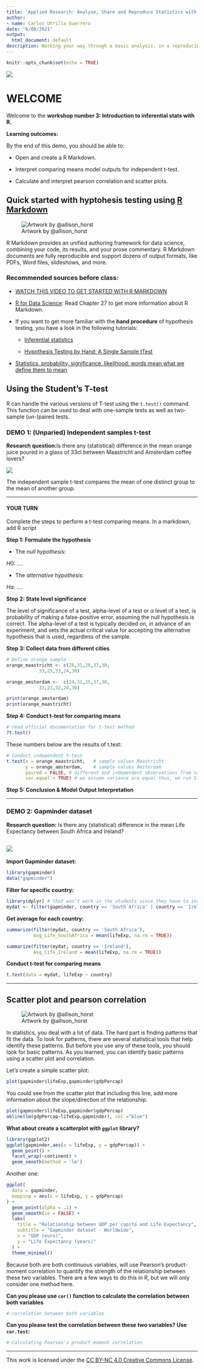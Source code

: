 ```yaml
---
title: 'Applied Research: Analyse, Share and Reproduce Statistics with R Markdown'
author:
- name: Carlos Utrilla Guerrero
date: "6/08/2021"
output:
  html_document: default
description: Working your way through a basic analysis, in a reproducible manner.
---
```


```r
knitr::opts_chunk$set(echo = TRUE)
```


![](https://maastrichtu-ids.github.io/AppliedRR/pics/logoIDS.png)


# WELCOME

Welcome to the **workshop number 3: Introduction to inferential stats with R.**

**Learning outcomes:**

By the end of this demo, you should be able to:

* Open and create a R Markdown.

* Interpret comparing means model outputs for independent t-test.

* Calculate and interpret pearson correlation and scatter plots.


## Quick started with hyptohesis testing using [R Markdown](https://rmarkdown.rstudio.com/)

![Artwork by @allison_horst](https://cfss.uchicago.edu/media/allison_horst_art/rmarkdown_rockstar_hu2e508a81a7bfad3089552f8e7186e525_4660528_1200x1200_fit_lanczos_2.png)


R Markdown provides an unified authoring framework for data science, combining your code, its results, and your prose commentary. R Markdown documents are fully reproducible and support dozens of output formats, like PDFs, Word files, slideshows, and more.


### Recommended sources before class:


+ [WATCH THIS VIDEO TO GET STARTED WITH R MARKDOWN](https://www.youtube.com/watch?v=DNS7i2m4sB0)

+ [R for Data Science](https://r4ds.had.co.nz/r-markdown.html): Read Chapter 27 to get more information about R Markdown.

+ If you want to get more familiar with the **hand procedure** of hypothesis testing, you have a look in the following tutorials:

  - [Inferential statistics](http://www.r-tutor.com/elementary-statistics/hypothesis-testing)

  - [Hypothesis Testing by Hand: A Single Sample tTest](https://www.youtube.com/watch?v=yvHQEJnYZBY)

+ [Statistics, probability, significance, likelihood: words mean what we define them to mean](https://www.ncbi.nlm.nih.gov/pmc/articles/PMC3230804/pdf/bph0164-1573.pdf)


## Using the Student's T-test

R can handle the various versions of T-test using the `t.test()` command. This function can be used to deal with one-sample tests as well as two-sample (un-)paired tests.

### DEMO 1: (Unparied) Independent samples t-test

**Research question:**Is there any (statistical) difference in the mean orange juice poured in a glass of 33cl between Maastricht and Amsterdam coffee lovers?

![](https://club.atlascoffeeclub.com/wp-content/uploads/2019/05/nathan-dumlao-264380-unsplash.jpg)


The independent sample t-test compares the mean of one distinct group to the mean of another group.  

---

#### YOUR TURN

Complete the steps to perform a t-test comparing means. In a markdown, add R script

**Step 1: Formulate the hypothesis**


- The _null hypothesis_:

$H0:$ ....

- The _alternative hypothesis_:

$Ha:$ ....

**Step 2: State level significance**

The level of significance of a test, alpha-level of a test or $\alpha$ level of a test, is probability of making a false-positive error, assuming the null hypothesis is correct. The alpha-level of a test is typically decided on, in advance of an experiment, and sets the actual critical value for accepting the alternative hypothesis that is used, regardless of the sample.

**Step 3: Collect data from different cities**

```r
# Define orange sample
orange_maastricht <- c(28,31,28,37,30,
            33,25,33,24,30)

orange_amsterdam <-  c(24,31,25,37,30,
            33,23,32,24,30)

print(orange_amsterdam)
print(orange_maastricht)

```
**Step 4: Conduct t-test for comparing means**



```r
# read official documentation for t-test method
?t.test()
```


These numbers below are the results of t.test:

```r
# Conduct independent t-test
t.test(x = orange_maastricht,   # sample values Maastricht
       y = orange_amsterdam,    # sample values Amsterdam
       paired = FALSE, # different and independent observations from samples
       var.equal = TRUE) # we assume variance are equal thus, we run Student t.test
```

**Step 5: Conclusion & Model Output Interpretation**

---


### DEMO 2: Gapminder dataset

**Research question:** Is there any (statistical) difference in the mean Life Expectancy between South Africa and Ireland?

![](https://pics.me.me/thumb_is-your-p-value-greater-than-alpha-because-id-fail-4042435.png)
---


**Import Gapminder dataset:**

```r
library(gapminder)
data("gapminder")
```

**Filter for specific country:**
```r
library(dplyr) # that won't work in the students since they have to insert dplyr library!!
mydat <- filter(gapminder, country == 'South Africa' | country == 'Ireland')
```

**Get average for each country:**

```r
summarize(filter(mydat, country == 'South Africa'),
          Avg_Life_SouthAfrica = mean(lifeExp, na.rm = TRUE))
```


```r
summarize(filter(mydat, country == 'Ireland'),
          Avg_Life_Ireland = mean(lifeExp, na.rm = TRUE))
```

**Conduct t-test for comparing means**

```r
t.test(data = mydat, lifeExp ~ country)
```

---

## Scatter plot and pearson correlation

![Artwork by @allison_horst](https://cfss.uchicago.edu/media/allison_horst_art/presenting_monster_hu19027c6bf39be6f35de5f2a07de7eee0_1253011_1200x1200_fit_lanczos_2.png)

In statistics, you deal with a lot of data. The hard part is finding patterns that fit the data. To look for patterns, there are several statistical tools that help identify these patterns. But before you use any of these tools, you should look for basic patterns. As you learned, you can identify basic patterns using a scatter plot and correlation.


Let's create a simple scatter plot:

```r
plot(gapminder$lifeExp,gapminder$gdpPercap)
```

You could see from the scatter plot that including this line, add more information about the slope/direction of the relationship.

```r
plot(gapminder$lifeExp,gapminder$gdpPercap)
abline(lm(gdpPercap~lifeExp,gapminder), col ="blue")

```


**What about create a scatterplot with `ggplot` library?**


```r
library(ggplot2)
ggplot(gapminder,aes(x = lifeExp, y = gdpPercap)) + 
  geom_point() + 
  facet_wrap(~continent) + 
  geom_smooth(method = 'lm')
```

Another one:

```r
ggplot(
  data = gapminder,
  mapping = aes(x = lifeExp, y = gdpPercap)
) +
  geom_point(alpha = .1) +
  geom_smooth(se = FALSE) +
  labs(
    title = "Relationship between GDP per capita and Life Expectancy",
    subtitle = "Gapminder dataset - Worldwide",
    x = "GDP (euro)",
    y = "Life Expectancy (years)"
  ) +
  theme_minimal()
```

Because both are both continuous variables, will use Pearson’s product-moment correlation to quantify the strength of the relationship between these two variables. There are a few ways to do this in R, but we will only consider one method here.


**Can you please use `cor()` function to calculate the correlation between both variables**

```r
# correlation between both variables

```

**Can you please test the correlation between these two variables? Use `cor.test`:**

```r
# Calculating Pearson's product-moment correlation

```

---
This work is licensed under the [CC BY-NC 4.0 Creative Commons License](http://creativecommons.org/licenses/by-nc/4.0/).